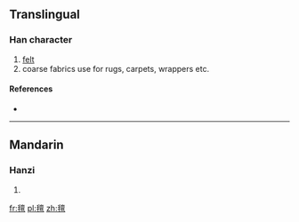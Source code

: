 ==Translingual==

===Han character===
{{Han char|rn=82|rad=毛|as=13|sn=17|four=|canj=竹山卜田一 (HUYWM)}}

# [[felt]]
# coarse fabrics use for rugs, carpets, wrappers etc.

====References====
* {{Han ref|kx=0596.311|dkj=16983|dj=0988.020|hdz=32007.100|uh=6C0A|ud=27658}}

----

==Mandarin==

===Hanzi===
{{cmn-hanzi|pin=[[zhān]] ([[zhan1]])|wg=chan<sup>1</sup>}}

# {{defn|lang=cmn|sort=毛13}}

[[fr:氊]]
[[pl:氊]]
[[zh:氊]]